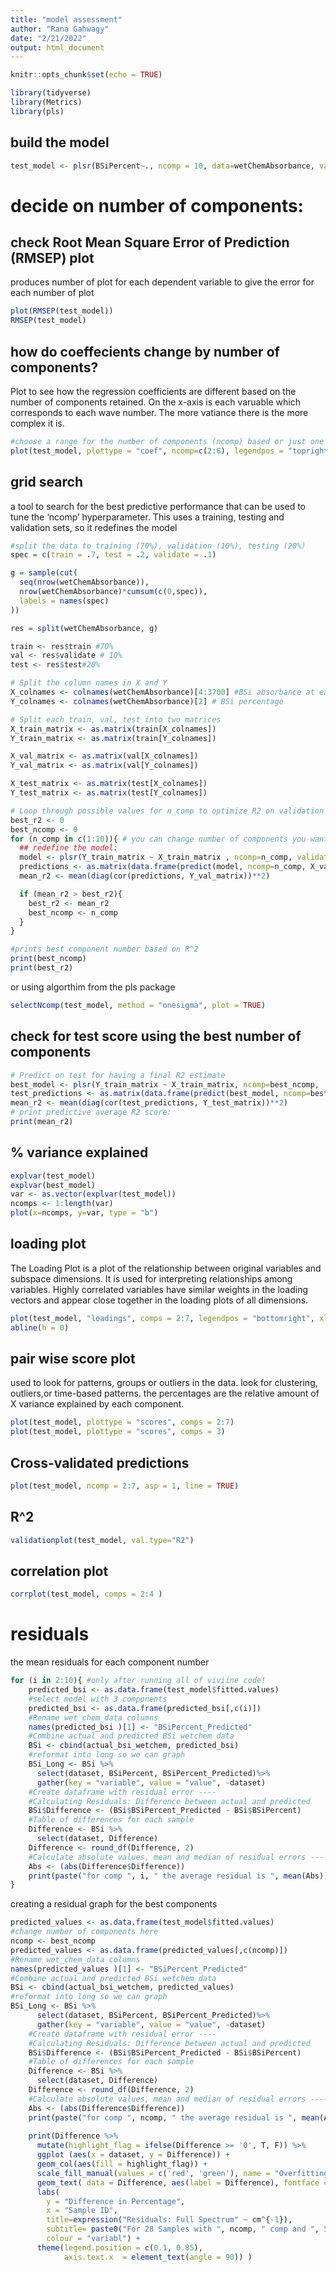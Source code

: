 ```yaml
---
title: "model assessment"
author: "Rana Gahwagy"
date: "2/21/2022"
output: html_document
---
```


```r
knitr::opts_chunk$set(echo = TRUE)
```

```r
library(tidyverse)
library(Metrics)
library(pls)
```

## build the model

```r

test_model <- plsr(BSiPercent~., ncomp = 10, data=wetChemAbsorbance, validation = "CV", segments = 10)
```

# decide on number of components: 
## check Root Mean Square Error of Prediction (RMSEP) plot
produces number of plot for each dependent variable to give the error for each number of plot
```r
plot(RMSEP(test_model))
RMSEP(test_model)
```
## how do coeffecients change by number of components?
Plot to see how the regression coefficients are different based on the number of components retained. On the x-axis is each varuable which corresponds to each wave number. The more vatiance there is the more complex it is.  

```r
#choose a range for the number of components (ncomp) based or just one
plot(test_model, plottype = "coef", ncomp=c(2:6), legendpos = "topright")
```
## grid search 
a tool to search for the best predictive performance that can be used to tune the 'ncomp' hyperparameter. This uses a training, testing and validation sets, so it redefines the model 

```r
#split the data to training (70%), validation (10%), testing (20%)
spec = c(train = .7, test = .2, validate = .1)

g = sample(cut(
  seq(nrow(wetChemAbsorbance)), 
  nrow(wetChemAbsorbance)*cumsum(c(0,spec)),
  labels = names(spec)
))

res = split(wetChemAbsorbance, g)

train <- res$train #70%
val <- res$validate # 10%
test <- res$test#20%

# Split the column names in X and Y
X_colnames <- colnames(wetChemAbsorbance)[4:3700] #BSi absorbance at each wavenumber
Y_colnames <- colnames(wetChemAbsorbance)[2] # BSi percentage  

# Split each train, val, test into two matrices
X_train_matrix <- as.matrix(train[X_colnames])
Y_train_matrix <- as.matrix(train[Y_colnames])

X_val_matrix <- as.matrix(val[X_colnames])
Y_val_matrix <- as.matrix(val[Y_colnames])

X_test_matrix <- as.matrix(test[X_colnames])
Y_test_matrix <- as.matrix(test[Y_colnames])

# Loop through possible values for n_comp to optimize R2 on validation data
best_r2 <- 0
best_ncomp <- 0
for (n_comp in c(1:10)){ # you can change number of components you want to test here
  ## redefine the model: 
  model <- plsr(Y_train_matrix ~ X_train_matrix , ncomp=n_comp, validation='CV' ) #validation method changes r2
  predictions <- as.matrix(data.frame(predict(model, ncomp=n_comp, X_val_matrix)))
  mean_r2 <- mean(diag(cor(predictions, Y_val_matrix))**2)

  if (mean_r2 > best_r2){
    best_r2 <- mean_r2
    best_ncomp <- n_comp
  }
}

#prints best component number based on R^2
print(best_ncomp)
print(best_r2)
```
or using algorthim from the pls package
```r
selectNcomp(test_model, method = "onesigma", plot = TRUE)
```

## check for test score using the best number of components
```r
# Predict on test for having a final R2 estimate
best_model <- plsr(Y_train_matrix ~ X_train_matrix, ncomp=best_ncomp,  validation='LOO')
test_predictions <- as.matrix(data.frame(predict(best_model, ncomp=best_ncomp, X_test_matrix))) 
mean_r2 <- mean(diag(cor(test_predictions, Y_test_matrix))**2)
# print predictive average R2 score:
print(mean_r2)
```

## % variance explained
```r
explvar(test_model)
explvar(best_model)
var <- as.vector(explvar(test_model))
ncomps <- 1:length(var)
plot(x=ncomps, y=var, type = "b")

```
## loading plot
The Loading Plot is a plot of the relationship between original variables and subspace dimensions. It is used for interpreting relationships among variables. Highly correlated variables have similar weights in the loading vectors and appear close together in the loading plots of all dimensions.
```r
plot(test_model, "loadings", comps = 2:7, legendpos = "bottomright", xlab = "nm")
abline(h = 0)
```

## pair wise score plot 
used to look for patterns, groups or outliers in the data. look for clustering, outliers,or time-based patterns. the percentages are the relative amount of X variance explained by each component.
```r
plot(test_model, plottype = "scores", comps = 2:7)
plot(test_model, plottype = "scores", comps = 3)
```
## Cross-validated predictions
```r
plot(test_model, ncomp = 2:7, asp = 1, line = TRUE)
```

## R^2

```r
validationplot(test_model, val.type="R2")
```

## correlation plot 
```r
corrplot(test_model, comps = 2:4 )
```

# residuals
the mean residuals for each component number
```r
for (i in 2:10){ #only after running all of viviine code!
    predicted_bsi <- as.data.frame(test_model$fitted.values)
    #select model with 3 components
    predicted_bsi <- as.data.frame(predicted_bsi[,c(i)])
    #Rename wet_chem_data columns
    names(predicted_bsi )[1] <- "BSiPercent_Predicted"
    #Combine actual and predicted BSi wetchem data
    BSi <- cbind(actual_bsi_wetchem, predicted_bsi)
    #reformat into long so we can graph
    BSi_Long <- BSi %>%
      select(dataset, BSiPercent, BSiPercent_Predicted)%>%
      gather(key = "variable", value = "value", -dataset)
    #Create dataframe with residual error ----
    #Calculating Residuals: Difference between actual and predicted
    BSi$Difference <- (BSi$BSiPercent_Predicted - BSi$BSiPercent)
    #Table of differences for each sample
    Difference <- BSi %>%
      select(dataset, Difference)
    Difference <- round_df(Difference, 2)
    #Calculate absolute values, mean and median of residual errors ----
    Abs <- (abs(Difference$Difference))
    print(paste("for comp ", i, " the average residual is ", mean(Abs)))
}
```
creating a residual graph for the best components
```r
predicted_values <- as.data.frame(test_model$fitted.values)
#change number of components here
ncomp <- best_ncomp
predicted_values <- as.data.frame(predicted_values[,c(ncomp)])
#Rename wet_chem_data columns
names(predicted_values )[1] <- "BSiPercent_Predicted"
#Combine actual and predicted BSi wetchem data
BSi <- cbind(actual_bsi_wetchem, predicted_values)
#reformat into long so we can graph
BSi_Long <- BSi %>%
      select(dataset, BSiPercent, BSiPercent_Predicted)%>%
      gather(key = "variable", value = "value", -dataset)
    #Create dataframe with residual error ----
    #Calculating Residuals: Difference between actual and predicted
    BSi$Difference <- (BSi$BSiPercent_Predicted - BSi$BSiPercent)
    #Table of differences for each sample
    Difference <- BSi %>%
      select(dataset, Difference)
    Difference <- round_df(Difference, 2)
    #Calculate absolute values, mean and median of residual errors ----
    Abs <- (abs(Difference$Difference))
    print(paste("for comp ", ncomp, " the average residual is ", mean(Abs)))
    
    print(Difference %>%
      mutate(highlight_flag = ifelse(Difference >= '0', T, F)) %>%
      ggplot (aes(x = dataset, y = Difference)) +
      geom_col(aes(fill = highlight_flag)) +
      scale_fill_manual(values = c('red', 'green'), name = "Overfitting") +
      geom_text( data = Difference, aes(label = Difference), fontface ="bold", size = 2.5, vjust = 0) +
      labs(
        y = "Difference in Percentage",
        x = "Sample ID",
        title=expression("Residuals: Full Spectrum" ~ cm^{-1}),
        subtitle= paste0("For 28 Samples with ", ncomp, " comp and ", 5, "segments"),
        colour = "variabl") +
      theme(legend.position = c(0.1, 0.85),
            axis.text.x  = element_text(angle = 90)) )
```



